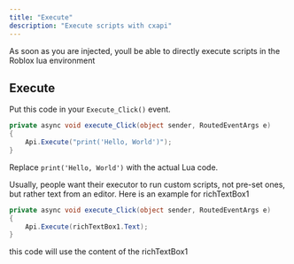 ```yaml
---
title: "Execute"
description: "Execute scripts with cxapi"
---
```


<Check>
  As soon as you are injected, youll be able to directly execute scripts in the Roblox lua environment
</Check>

## Execute

Put this code in your `Execute_Click()` event.

```csharp
private async void execute_Click(object sender, RoutedEventArgs e)
{
    Api.Execute("print('Hello, World')");
}
```

Replace `print('Hello, World')` with the actual Lua code.

<Info>
  Usually, people want their executor to run custom scripts, not pre-set ones, but rather text from an editor. Here is an example for richTextBox1
</Info>

```csharp
private async void execute_Click(object sender, RoutedEventArgs e)
{
    Api.Execute(richTextBox1.Text);
}
```

<Check>
  this code will use the content of the richTextBox1&#x20;
</Check>